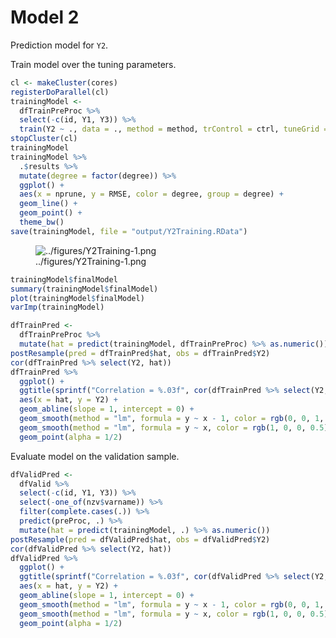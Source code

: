 # Model 2

Prediction model for `Y2`.

Train model over the tuning parameters.

```r
cl <- makeCluster(cores)
registerDoParallel(cl)
trainingModel <-
  dfTrainPreProc %>% 
  select(-c(id, Y1, Y3)) %>% 
  train(Y2 ~ ., data = ., method = method, trControl = ctrl, tuneGrid = grid)
stopCluster(cl)
trainingModel
trainingModel %>% 
  .$results %>% 
  mutate(degree = factor(degree)) %>% 
  ggplot() + 
  aes(x = nprune, y = RMSE, color = degree, group = degree) +
  geom_line() +
  geom_point() +
  theme_bw()
save(trainingModel, file = "output/Y2Training.RData")
```

![../figures/Y2Training-1.png](../figures/Y2Training-1.png)

```r
trainingModel$finalModel
summary(trainingModel$finalModel)
plot(trainingModel$finalModel)
varImp(trainingModel)
```

```r
dfTrainPred <- 
  dfTrainPreProc %>% 
  mutate(hat = predict(trainingModel, dfTrainPreProc) %>% as.numeric())
postResample(pred = dfTrainPred$hat, obs = dfTrainPred$Y2)
cor(dfTrainPred %>% select(Y2, hat))
dfTrainPred %>% 
  ggplot() +
  ggtitle(sprintf("Correlation = %.03f", cor(dfTrainPred %>% select(Y2, hat)) %>% .[1, 2])) +
  aes(x = hat, y = Y2) +
  geom_abline(slope = 1, intercept = 0) +
  geom_smooth(method = "lm", formula = y ~ x - 1, color = rgb(0, 0, 1, 0.5), se = FALSE) +
  geom_smooth(method = "lm", formula = y ~ x, color = rgb(1, 0, 0, 0.5), se = FALSE) +
  geom_point(alpha = 1/2)
```

Evaluate model on the validation sample.

```r
dfValidPred <- 
  dfValid %>% 
  select(-c(id, Y1, Y3)) %>% 
  select(-one_of(nzv$varname)) %>%
  filter(complete.cases(.)) %>% 
  predict(preProc, .) %>% 
  mutate(hat = predict(trainingModel, .) %>% as.numeric())
postResample(pred = dfValidPred$hat, obs = dfValidPred$Y2)
cor(dfValidPred %>% select(Y2, hat))
dfValidPred %>% 
  ggplot() +
  ggtitle(sprintf("Correlation = %.03f", cor(dfValidPred %>% select(Y2, hat)) %>% .[1, 2])) +
  aes(x = hat, y = Y2) +
  geom_abline(slope = 1, intercept = 0) +
  geom_smooth(method = "lm", formula = y ~ x - 1, color = rgb(0, 0, 1, 0.5), se = FALSE) +
  geom_smooth(method = "lm", formula = y ~ x, color = rgb(1, 0, 0, 0.5), se = FALSE) +
  geom_point(alpha = 1/2)
```

